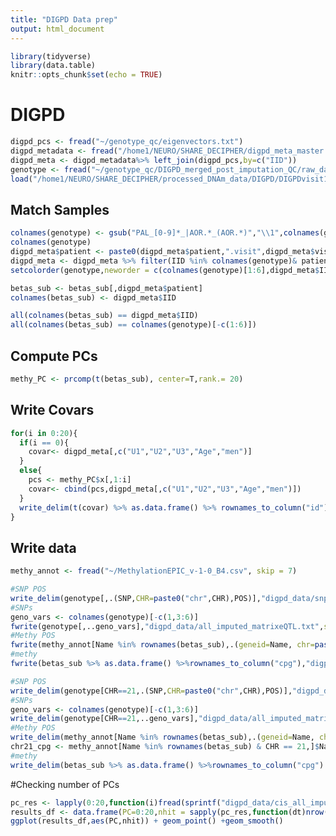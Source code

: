 ```yaml
---
title: "DIGPD Data prep"
output: html_document
---
```


```r
library(tidyverse)
library(data.table)
knitr::opts_chunk$set(echo = TRUE)
```

# DIGPD

```r
digpd_pcs <- fread("~/genotype_qc/eigenvectors.txt")
digpd_metadata <- fread("/home1/NEURO/SHARE_DECIPHER/digpd_meta_master.csv") %>% select(-PD) %>% mutate(IID = gsub("PAL_[0-9]*_","",IID))
digpd_meta <- digpd_metadata%>% left_join(digpd_pcs,by=c("IID"))
genotype <- fread("~/genotype_qc/DIGPD_merged_post_imputation_QC/raw_data.imputed.r2_90.maf_mismatch.traw")
load("/home1/NEURO/SHARE_DECIPHER/processed_DNAm_data/DIGPD/DIGPDvisit1_betas_combat.RData")#betas_sub

```

## Match Samples
```r
colnames(genotype) <- gsub("PAL_[0-9]*_|AOR.*_(AOR.*)","\\1",colnames(genotype))
colnames(genotype)
digpd_meta$patient <- paste0(digpd_meta$patient,".visit",digpd_meta$visite)
digpd_meta <- digpd_meta %>% filter(IID %in% colnames(genotype)& patient %in% colnames(betas_sub))
setcolorder(genotype,neworder = c(colnames(genotype)[1:6],digpd_meta$IID))

betas_sub <- betas_sub[,digpd_meta$patient]
colnames(betas_sub) <- digpd_meta$IID


```
```r
all(colnames(betas_sub) == digpd_meta$IID)
all(colnames(betas_sub) == colnames(genotype)[-c(1:6)])
```
## Compute PCs
```r
methy_PC <- prcomp(t(betas_sub), center=T,rank.= 20)
```

## Write Covars

```r
for(i in 0:20){
  if(i == 0){
    covar<- digpd_meta[,c("U1","U2","U3","Age","men")]
  }
  else{
    pcs <- methy_PC$x[,1:i]
    covar<- cbind(pcs,digpd_meta[,c("U1","U2","U3","Age","men")])
  }
  write_delim(t(covar) %>% as.data.frame() %>% rownames_to_column("id"),sprintf("digpd_data/covariates_%d_methy_PC.txt",i))
}
```

## Write data
```r
methy_annot <- fread("~/MethylationEPIC_v-1-0_B4.csv", skip = 7)
```

```r
#SNP POS
write_delim(genotype[,.(SNP,CHR=paste0("chr",CHR),POS)],"digpd_data/snp_pos.txt")
#SNPs
geno_vars <- colnames(genotype)[-c(1,3:6)]
fwrite(genotype[,..geno_vars],"digpd_data/all_imputed_matrixeQTL.txt",sep = " ",quote = F)
#Methy POS
fwrite(methy_annot[Name %in% rownames(betas_sub),.(geneid=Name, chr=paste0("chr",CHR),s1=MAPINFO,s2=MAPINFO)], "digpd_data/probe_pos.txt",sep = " ",quote=F)
#methy
fwrite(betas_sub %>% as.data.frame() %>%rownames_to_column("cpg"),"digpd_data/methylation_combat.txt",sep=" ",quote=F)

#SNP POS
write_delim(genotype[CHR==21,.(SNP,CHR=paste0("chr",CHR),POS)],"digpd_data/snp_pos_chr21.txt")
#SNPs
geno_vars <- colnames(genotype)[-c(1,3:6)]
write_delim(genotype[CHR==21,..geno_vars],"digpd_data/all_imputed_matrixeQTL_chr21.txt")
#Methy POS
write_delim(methy_annot[Name %in% rownames(betas_sub),.(geneid=Name, chr=paste0("chr",CHR),s1=MAPINFO,s2=MAPINFO)][chr=="chr21"], "digpd_data/probe_pos_chr21.txt")
chr21_cpg <- methy_annot[Name %in% rownames(betas_sub) & CHR == 21,]$Name
#methy
write_delim(betas_sub %>% as.data.frame() %>%rownames_to_column("cpg") %>% filter(cpg %in% chr21_cpg),"digpd_data/methylation_combat_chr21.txt")
```


#Checking number of PCs

```r
pc_res <- lapply(0:20,function(i)fread(sprintf("digpd_data/cis_all_impute_mQTL_results_%d_methy_PCi_chr21.txt",i)))
results_df <- data.frame(PC=0:20,nhit = sapply(pc_res,function(dt)nrow(dt[FDR < 0.05])))
ggplot(results_df,aes(PC,nhit)) + geom_point() +geom_smooth()
```